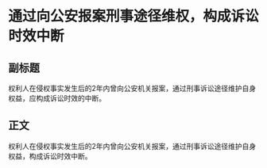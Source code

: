 # 通过向公安报案刑事途径维权，构成诉讼时效中断
## 副标题
权利人在侵权事实发生后的2年内曾向公安机关报案，通过刑事诉讼途径维护自身权益，应构成诉讼时效的中断。
## 正文
权利人在侵权事实发生后的2年内曾向公安机关报案，通过刑事诉讼途径维护自身权益，构成诉讼时效中断。